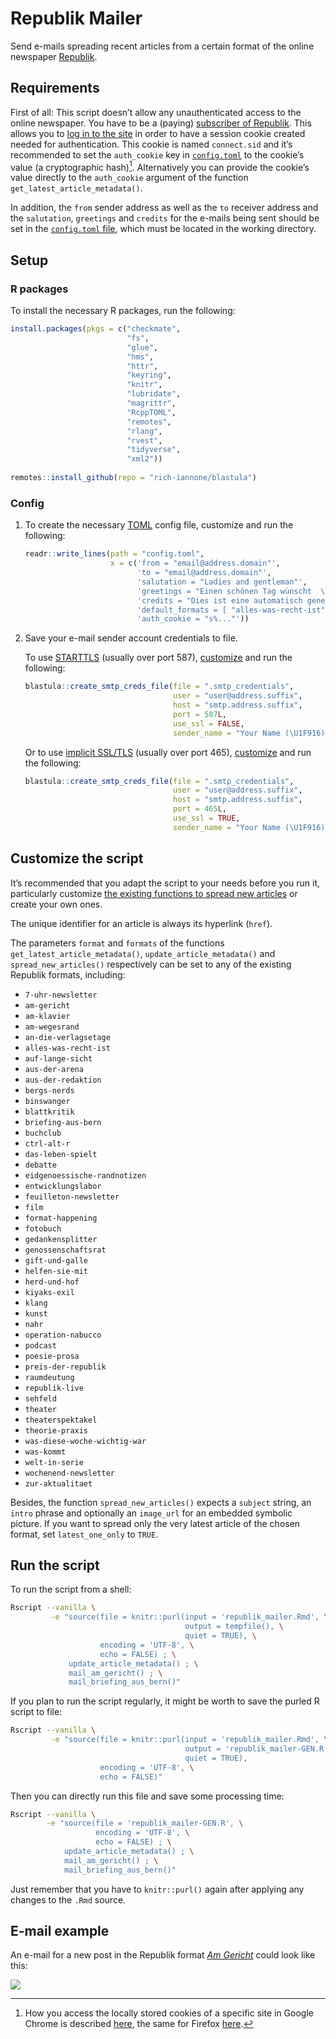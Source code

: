 # Republik Mailer

Send e-mails spreading recent articles from a certain format of the online newspaper [Republik](https://www.republik.ch/).

## Requirements

First of all: This script doesn't allow any unauthenticated access to the online newspaper. You have to be a (paying) [subscriber of Republik](https://www.republik.ch/angebote). This allows you to [log in to the site](https://www.republik.ch/anmelden) in order to have a session cookie created needed for authentication. This cookie is named `connect.sid` and it's recommended to set the `auth_cookie` key in [`config.toml`](#config) to the cookie's value (a cryptographic hash)[^reveal]. Alternatively you can provide the cookie's value directly to the `auth_cookie` argument of the function `get_latest_article_metadata()`.

In addition, the `from` sender address as well as the `to` receiver address and the `salutation`, `greetings` and `credits` for the e-mails being sent should be set in the [`config.toml` file](#config), which must be located in the working directory.


[^reveal]: How you access the locally stored cookies of a specific site in Google Chrome is described [here](https://developers.google.com/web/tools/chrome-devtools/storage/cookies), the same for Firefox [here](https://developer.mozilla.org/docs/Tools/Storage_Inspector).


## Setup

### R packages

To install the necessary R packages, run the following:

```r
install.packages(pkgs = c("checkmate",
                          "fs",
                          "glue",
                          "hms",
                          "httr",
                          "keyring",
                          "knitr",
                          "lubridate",
                          "magrittr",
                          "RcppTOML",
                          "remotes",
                          "rlang",
                          "rvest",
                          "tidyverse",
                          "xml2"))
                          
remotes::install_github(repo = "rich-iannone/blastula")
```

### Config

1. To create the necessary [TOML](https://github.com/toml-lang/toml#readme) config file, customize and run the following:

    ```r
    readr::write_lines(path = "config.toml",
                       x = c('from = "email@address.domain"',
                             'to = "email@address.domain"',
                             'salutation = "Ladies and gentleman"',
                             'greetings = "Einen schönen Tag wünscht  \\nSalims MailBot \U1F916"',
                             'credits = "Dies ist eine automatisch generierte Nachricht. Der zugrundeliegende Code findet sich bei Interesse [hier](https://gitlab.com/salim-b/republik_mailer)."',
                             'default_formats = [ "alles-was-recht-ist", "am-gericht", "briefing-aus-bern", "preis-der-republik" ]',
                             'auth_cookie = "s%..."'))
    ```

2. Save your e-mail sender account credentials to file.

    To use [STARTTLS](https://en.wikipedia.org/wiki/Opportunistic_TLS) (usually over port 587), [customize](https://rich-iannone.github.io/blastula/articles/sending_using_smtp.html#storing-credentials-and-smtp-configuration-data-for-later-use) and run the following:

    ```r
    blastula::create_smtp_creds_file(file = ".smtp_credentials",
                                     user = "user@address.suffix",
                                     host = "smtp.address.suffix",
                                     port = 587L,
                                     use_ssl = FALSE,
                                     sender_name = "Your Name (\U1F916)")
    ```

    Or to use [implicit SSL/TLS](https://tools.ietf.org/html/rfc8314#section-3.3) (usually over port 465), [customize](https://rich-iannone.github.io/blastula/articles/sending_using_smtp.html#storing-credentials-and-smtp-configuration-data-for-later-use) and run the following:

    ```r
    blastula::create_smtp_creds_file(file = ".smtp_credentials",
                                     user = "user@address.suffix",
                                     host = "smtp.address.suffix",
                                     port = 465L,
                                     use_ssl = TRUE,
                                     sender_name = "Your Name (\U1F916)")
    ```

## Customize the script

It's recommended that you adapt the script to your needs before you run it, particularly customize [the existing functions to spread new articles](republik_mailer.Rmd#spread-new-articles) or create your own ones.

The unique identifier for an article is always its hyperlink (`href`).

The parameters `format` and `formats` of the functions `get_latest_article_metadata()`, `update_article_metadata()` and `spread_new_articles()` respectively can be set to any of the existing Republik formats, including:

- `7-uhr-newsletter`
- `am-gericht`
- `am-klavier`
- `am-wegesrand`
- `an-die-verlagsetage`
- `alles-was-recht-ist`
- `auf-lange-sicht`
- `aus-der-arena`
- `aus-der-redaktion`
- `bergs-nerds`
- `binswanger`
- `blattkritik`
- `briefing-aus-bern`
- `buchclub`
- `ctrl-alt-r`
- `das-leben-spielt`
- `debatte`
- `eidgenoessische-randnotizen`
- `entwicklungslabor`
- `feuilleton-newsletter`
- `film`
- `format-happening`
- `fotobuch`
- `gedankensplitter`
- `genossenschaftsrat`
- `gift-und-galle`
- `helfen-sie-mit`
- `herd-und-hof`
- `kiyaks-exil`
- `klang`
- `kunst`
- `nahr`
- `operation-nabucco`
- `podcast`
- `poesie-prosa`
- `preis-der-republik`
- `raumdeutung`
- `republik-live`
- `sehfeld`
- `theater`
- `theaterspektakel`
- `theorie-praxis`
- `was-diese-woche-wichtig-war`
- `was-kommt`
- `welt-in-serie`
- `wochenend-newsletter`
- `zur-aktualitaet`

Besides, the function `spread_new_articles()` expects a `subject` string, an `intro` phrase and optionally an `image_url` for an embedded symbolic picture. If you want to spread only the very latest article of the chosen format, set `latest_one_only` to `TRUE`.

## Run the script

To run the script from a shell:

```sh
Rscript --vanilla \
         -e "source(file = knitr::purl(input = 'republik_mailer.Rmd', \
                                       output = tempfile(), \
                                       quiet = TRUE), \
                    encoding = 'UTF-8', \
                    echo = FALSE) ; \
             update_article_metadata() ; \
             mail_am_gericht() ; \
             mail_briefing_aus_bern()"
```

If you plan to run the script regularly, it might be worth to save the purled R script to file:

```sh
Rscript --vanilla \
         -e "source(file = knitr::purl(input = 'republik_mailer.Rmd', \
                                       output = 'republik_mailer-GEN.R', \
                                       quiet = TRUE),
                    encoding = 'UTF-8', \
                    echo = FALSE)"
```

Then you can directly run this file and save some processing time:

```sh
Rscript --vanilla \
        -e "source(file = 'republik_mailer-GEN.R', \
                   encoding = 'UTF-8', \
                   echo = FALSE) ; \
            update_article_metadata() ; \
            mail_am_gericht() ; \
            mail_briefing_aus_bern()"
```

Just remember that you have to `knitr::purl()` again after applying any changes to the `.Rmd` source.

## E-mail example

An e-mail for a new post in the Republik format [_Am Gericht_](https://www.republik.ch/format/am-gericht/) could look like this:

![](images/mail-am-gericht.png)
